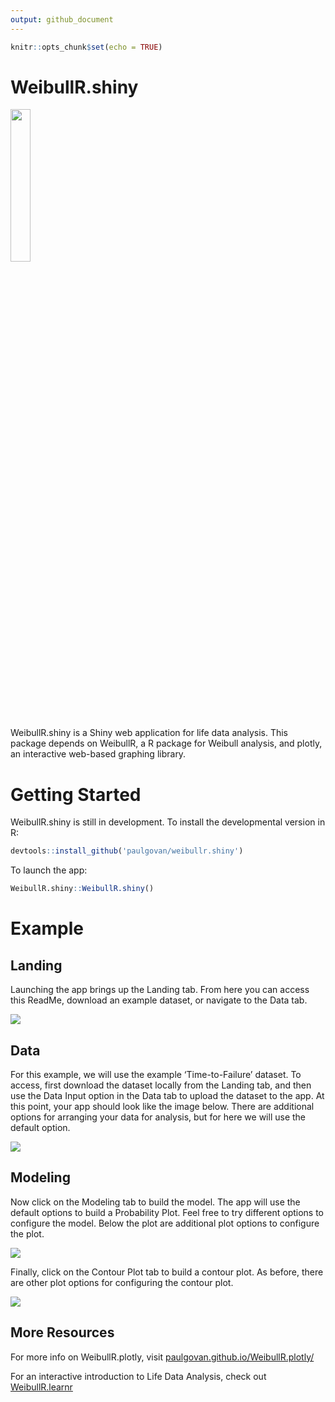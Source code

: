 ```yaml
---
output: github_document
---
```


```r
knitr::opts_chunk$set(echo = TRUE)
```

# WeibullR.shiny

![](https://github.com/paulgovan/WeibullR.shiny/blob/master/inst/app/www/WeibullR.png?raw=true){width=25%}

WeibullR.shiny is a Shiny web application for life data analysis. This package depends on WeibullR, a R package for Weibull analysis, and plotly, an interactive web-based graphing library.

# Getting Started 

WeibullR.shiny is still in development. To install the developmental version in R:

```r
devtools::install_github('paulgovan/weibullr.shiny')
```

To launch the app: 

```r
WeibullR.shiny::WeibullR.shiny()
```

# Example
## Landing

Launching the app brings up the Landing tab. From here you can access this ReadMe, download an example dataset, or navigate to the Data tab. 

![](https://github.com/paulgovan/WeibullR.shiny/blob/master/inst/images/Landing.png?raw=true)

## Data

For this example, we will use the example 'Time-to-Failure' dataset. To access, first download the dataset locally from the Landing tab, and then use the Data Input option in the Data tab to upload the dataset to the app. At this point, your app should look like the image below. There are additional options for arranging your data for analysis, but for here we will use the default option. 

![](https://github.com/paulgovan/WeibullR.shiny/blob/master/inst/images/Data.png?raw=true)

## Modeling

Now click on the Modeling tab to build the model. The app will use the default options to build a Probability Plot. Feel free to try different options to configure the model. Below the plot are additional plot options to configure the plot. 

![](https://github.com/paulgovan/WeibullR.shiny/blob/master/inst/images/ProbPlot.png?raw=true)

Finally, click on the Contour Plot tab to build a contour plot. As before, there are other plot options for configuring the contour plot. 

![](https://github.com/paulgovan/WeibullR.shiny/blob/master/inst/images/ContPlot.png?raw=true)

## More Resources

For more info on WeibullR.plotly, visit [paulgovan.github.io/WeibullR.plotly/](https://paulgovan.github.io/WeibullR.plotly/)

For an interactive introduction to Life Data Analysis, check out [WeibullR.learnr](https://paulgovan.github.io/WeibullR.learnr/)
